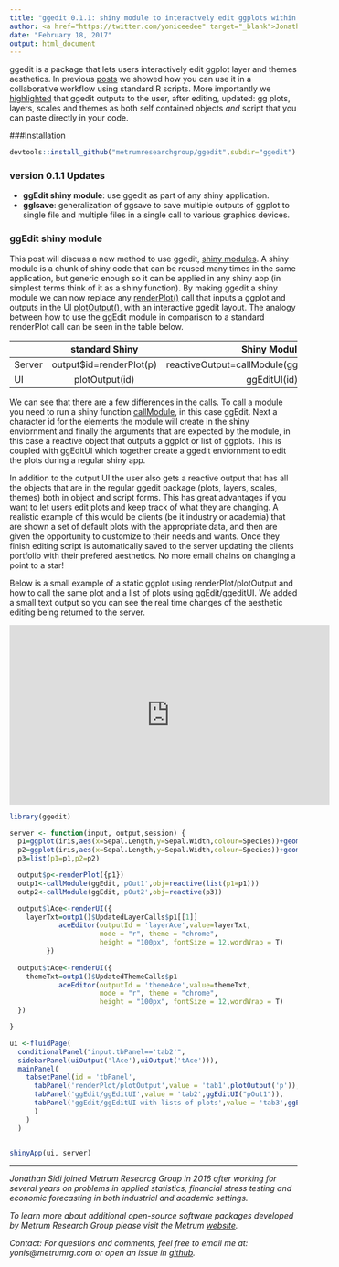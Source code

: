 ```yaml
---
title: "ggedit 0.1.1: shiny module to interactvely edit ggplots within shiny applications"
author: <a href="https://twitter.com/yoniceedee" target="_blank">Jonathan Sidi</a>, <a href="http://metrumrg.com/opensourcetools.html" target="_blank">Metrum Research Group</a>
date: "February 18, 2017"
output: html_document
---
```


ggedit is a package that lets users interactively edit ggplot layer and themes aesthetics.  In previous [posts](https://www.r-bloggers.com/ggedit-interactive-ggplot-aesthetic-and-theme-editor/) we showed how you can use it in a collaborative workflow using standard R scripts. More importantly we [highlighted](https://www.r-bloggers.com/ggedit-0-0-2-a-gui-for-advanced-editing-of-ggplot2-objects/) that ggedit outputs to the user, after editing, updated: gg plots, layers, scales and themes as both self contained objects *and* script that you can paste directly in your code. 

###Installation
```r
devtools::install_github("metrumresearchgroup/ggedit",subdir="ggedit")
```

### version 0.1.1 Updates

  - **ggEdit shiny module**: use ggedit as part of any shiny application. 
  - **gglsave**: generalization of ggsave to save multiple outputs of ggplot to single file and multiple files in a single call to various graphics devices. 

### ggEdit shiny module

This post will discuss a new method to use ggedit, [shiny modules](https://shiny.rstudio.com/articles/modules.html). A shiny module is a chunk of shiny code that can be reused many times in the same application, but generic enough so it can be applied in any shiny app (in simplest terms think of it as a shiny function). By making ggedit a shiny module we can now replace any [renderPlot()](https://shiny.rstudio.com/reference/shiny/latest/renderPlot.html) call that inputs a ggplot and outputs in the UI [plotOutput()](https://shiny.rstudio.com/reference/shiny/latest/plotOutput.html), with an interactive ggedit layout. The analogy between how to use the ggEdit module in comparison to a standard renderPlot call can be seen in the table below. 

| |standard Shiny|Shiny Module|
|---|:---:|:---:|
|Server|output$id=renderPlot(p)|reactiveOutput=callModule(ggEdit,id,reactive(p))|
|UI|plotOutput(id)|ggEditUI(id)|

We can see that there are a few differences in the calls. To call a module you need to run a shiny function  [callModule](https://shiny.rstudio.com/reference/shiny/latest/callModule.html), in this case ggEdit. Next a character id for the elements the module will create in the shiny enviornment and finally the arguments that are expected by the module, in this case a reactive object that outputs a ggplot or list of ggplots. This is coupled with ggEditUI which together create a ggedit enviornment to edit the plots during a regular shiny app. 

In addition to the output UI the user also gets a reactive output that has all the objects that are in the regular ggedit package (plots, layers, scales, themes) both in object and script forms. This has great advantages if you want to let users edit plots and keep track of what they are changing. A realistic example of this would be clients (be it industry or academia) that are shown a set of default plots with the appropriate data, and then are given the opportunity to customize to their needs and wants. Once they finish editing script is automatically saved to the server updating the clients portfolio with their prefered aesthetics. No more email chains on changing a point to a star!

Below is a small example of a static ggplot using renderPlot/plotOutput and how to call the same plot and a list of plots using ggEdit/ggeditUI. We added a small text output so you can see the real time changes of the aesthetic editing being returned to the server.

<iframe width="560" height="315" src="https://www.youtube.com/embed/pJ1kbd_OVwg" frameborder="0" allowfullscreen></iframe>

```r
library(ggedit)

server <- function(input, output,session) {
  p1=ggplot(iris,aes(x=Sepal.Length,y=Sepal.Width,colour=Species))+geom_point()
  p2=ggplot(iris,aes(x=Sepal.Length,y=Sepal.Width,colour=Species))+geom_line()+geom_point()
  p3=list(p1=p1,p2=p2)

  output$p<-renderPlot({p1})
  outp1<-callModule(ggEdit,'pOut1',obj=reactive(list(p1=p1)))
  outp2<-callModule(ggEdit,'pOut2',obj=reactive(p3))

  output$lAce<-renderUI({
    layerTxt=outp1()$UpdatedLayerCalls$p1[[1]]
            aceEditor(outputId = 'layerAce',value=layerTxt,
                      mode = "r", theme = "chrome", 
                      height = "100px", fontSize = 12,wordWrap = T)
         })  
  
  output$tAce<-renderUI({
    themeTxt=outp1()$UpdatedThemeCalls$p1
            aceEditor(outputId = 'themeAce',value=themeTxt,
                      mode = "r", theme = "chrome", 
                      height = "100px", fontSize = 12,wordWrap = T)
  })  

}

ui <-fluidPage(
  conditionalPanel("input.tbPanel=='tab2'",
  sidebarPanel(uiOutput('lAce'),uiOutput('tAce'))),
  mainPanel(
    tabsetPanel(id = 'tbPanel',
      tabPanel('renderPlot/plotOutput',value = 'tab1',plotOutput('p')),
      tabPanel('ggEdit/ggEditUI',value = 'tab2',ggEditUI("pOut1")),
      tabPanel('ggEdit/ggEditUI with lists of plots',value = 'tab3',ggEditUI("pOut2"))
      )
    )
  )


shinyApp(ui, server)

```
<hr>
<em>
Jonathan Sidi joined Metrum Researcg Group in 2016 after working for several years on problems in applied statistics, financial stress testing and economic forecasting in both industrial and academic settings.

To learn more about additional open-source software packages developed by Metrum Research Group please visit the Metrum <a href="http://metrumrg.com/opensourcetools.html" target="_blank">website</a>.

Contact: For questions and comments, feel free to email me at: yonis@metrumrg.com or open an issue in <a href="https://github.com/metrumresearchgroup/ggedit/issues" target="_blank">github</a>.
</em>